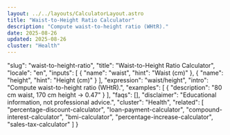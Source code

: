 ```yaml
---
layout: ../../layouts/CalculatorLayout.astro
title: "Waist-to-Height Ratio Calculator"
description: "Compute waist-to-height ratio (WHtR)."
date: 2025-08-26
updated: 2025-08-26
cluster: "Health"
---
```


  "slug": "waist-to-height-ratio",
  "title": "Waist-to-Height Ratio Calculator",
  "locale": "en",
  "inputs": [
    {
      "name": "waist",
      "hint": "Waist (cm)"
    },
    {
      "name": "height",
      "hint": "Height (cm)"
    }
  ],
  "expression": "waist/height",
  "intro": "Compute waist-to-height ratio (WHtR).",
  "examples": [
    {
      "description": "80 cm waist, 170 cm height → 0.47"
    }
  ],
  "faqs": [],
  "disclaimer": "Educational information, not professional advice.",
  "cluster": "Health",
  "related": [
    "percentage-discount-calculator",
    "loan-payment-calculator",
    "compound-interest-calculator",
    "bmi-calculator",
    "percentage-increase-calculator",
    "sales-tax-calculator"
  ]
}

<Calculator schema={schema} />
